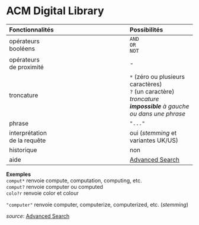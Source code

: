 # ACM Digital Library

| Fonctionnalités | Possibilités |
| :-------- | :---- |
| opérateurs<br/>booléens | `AND`<br/>`OR`<br/>`NOT` |
| opérateurs<br/>de proximité | - |
| troncature | `*` (zéro ou plusieurs caractères)<br/>`?` (un caractère)<br/>*troncature* ***impossible*** *à gauche ou dans une phrase* |
| phrase | `"..."` |
| interprétation<br/>de la requête | oui (*stemming* et variantes UK/US) |
| historique | non |
| aide | [Advanced Search](https://dl.acm.org/search/advanced) |

**Exemples**   
`comput*` renvoie compute, computation, computing, etc.   
`comput?` renvoie computer ou computed   
`colo?r` renvoie color et colour   

`"computer"` renvoie computer, computerize, computerized, etc. (*stemming*)   

*source*: [Advanced Search](https://dl.acm.org/search/advanced)

